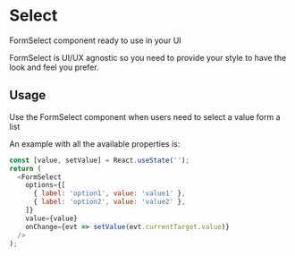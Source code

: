 
<Meta title="DCXLibrary/Form/Select/documentation" component={FormSelect} />

# Select

FormSelect component ready to use in your UI

FormSelect is UI/UX agnostic so you need to provide your style to have the look
and feel you prefer.

## Usage

Use the FormSelect component when users need to select a value form a list

An example with all the available properties is:

```js
const [value, setValue] = React.useState('');
return (
  <FormSelect
    options={[
      { label: 'option1', value: 'value1' },
      { label: 'option2', value: 'value2' },
    ]}
    value={value}
    onChange={evt => setValue(evt.currentTarget.value)}
  />
);
```

<Props of={FormSelect} />
